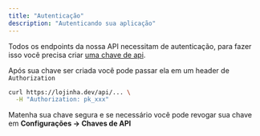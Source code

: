```yaml
---
title: "Autenticação"
description: "Autenticando sua aplicação"
---
```


Todos os endpoints da nossa API necessitam de autenticação, para fazer isso você precisa
criar [uma chave de api](https://lojinha.dev/settings).

Após sua chave ser criada você pode passar ela em um header de `Authorization`

```bash
curl https://lojinha.dev/api/... \
  -H "Authorization: pk_xxx"
```

Matenha sua chave segura e se necessário você pode revogar sua chave em **Configurações &rarr; Chaves de API**
